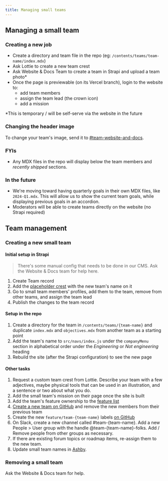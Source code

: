 ```yaml
---
title: Managing small teams
---
```


## Managing a small team

### Creating a new job

- Create a directory and team file in the repo (eg: `/contents/teams/team-name/index.mdx`)
- Ask Lottie to create a new team crest
- Ask Website & Docs Team to create a team in Strapi and upload a team photo*
- Once the page is previewable (on its Vercel branch), login to the website to:
  - add team members
  - assign the team lead (the crown icon)
  - add a mission

*This is temporary / will be self-serve via the website in the future

### Changing the header image

To change your team's image, send it to [#team-website-and-docs](https://posthog.slack.com/archives/C01V9AT7DK4).

### FYIs

- Any MDX files in the repo will display below the team members and _recently shipped_ sections.

### In the future

- We're moving toward having quarterly goals in their own MDX files, like `2024-Q1.mdx`. This will allow us to show the current team goals, while displaying previous goals in an accordion.
- Moderators will be able to create teams directly on the website (no Strapi required)

## Team management

### Creating a new small team

#### Initial setup in Strapi

> There's some manual config that needs to be done in our CMS. Ask the Website & Docs team for help here.

1. Create Team record
2. Add the [placeholder crest](https://www.figma.com/design/QCYxjm4wVVVvs6UA27xRmz/Website-art?node-id=2043-2&t=aO62tCO12PoIZMt9-1) with the new team's name on it
3. Go to small team members' profiles, add them to the team, remove from other teams, and assign the team lead
4. Publish the changes to the team record

#### Setup in the repo

1. Create a directory for the team in `/contents/teams/{team-name}` and duplicate `index.mdx` and `objectives.mdx` from another team as a starting point
2. Add the team's name to `src/navs/index.js` under the `companyMenu` section in alphabetical order under the _Engineering_ or _Not engineering_ heading
3. Rebuild the site (after the Strapi configuration) to see the new page

#### Other tasks

1. Request a custom team crest from Lottie. Describe your team with a few adjectives, maybe physical tools that can be used in an illustration, and a sentence or two about what you do.
2. Add the small team's mission on their page once the site is built
3. Add the team's feature ownership to the [feature list](/handbook/engineering/feature-ownership)
4. [Create a new team on GitHub](https://github.com/orgs/PostHog/teams) and remove the new members from their previous team
5. Create the new `feature/team-{team-name}` labels [on GitHub](https://github.com/PostHog/posthog/labels)
6. On Slack, create a new channel called #team-{team-name}. Add a new People > User group with the handle @team-{team-name}-folks. Add / Remove people from other groups as necessary.
7. If there are existing forum topics or roadmap items, re-assign them to the new team.
8. Update small team names in [Ashby](https://app.ashbyhq.com/admin/organizational-settings/custom-fields/job/6897f288-b46e-4d51-9bd9-aeb20ad8e62f).


### Removing a small team

Ask the Website & Docs team for help.